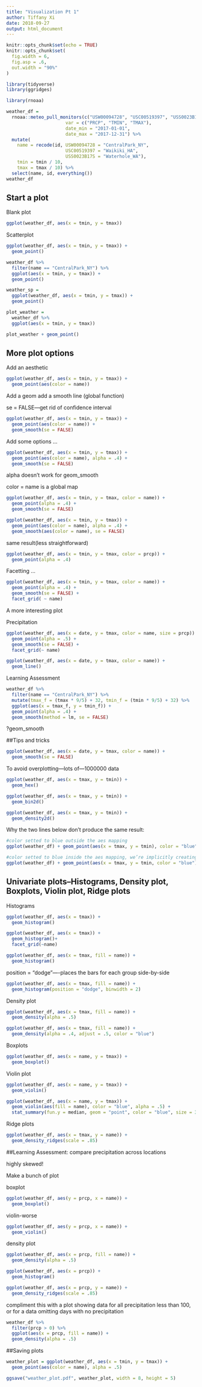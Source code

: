 ```yaml
---
title: "Visualization Pt 1"
author: Tiffany Xi
date: 2018-09-27
output: html_document
---
```


```r
knitr::opts_chunk$set(echo = TRUE)
knitr::opts_chunk$set(
  fig.width = 6,
  fig.asp = .6,
  out.width = "90%"
)

library(tidyverse)
library(ggridges)
```

```r
library(rnoaa)

weather_df = 
  rnoaa::meteo_pull_monitors(c("USW00094728", "USC00519397", "USS0023B17S"),
                      var = c("PRCP", "TMIN", "TMAX"), 
                      date_min = "2017-01-01",
                      date_max = "2017-12-31") %>%
  mutate(
    name = recode(id, USW00094728 = "CentralPark_NY", 
                      USC00519397 = "Waikiki_HA",
                      USS0023B17S = "Waterhole_WA"),
    tmin = tmin / 10,
    tmax = tmax / 10) %>%
  select(name, id, everything())
weather_df
```

## Start a plot

Blank plot

```r
ggplot(weather_df, aes(x = tmin, y = tmax))
```

Scatterplot

```r
ggplot(weather_df, aes(x = tmin, y = tmax)) + 
  geom_point()
```


```r
weather_df %>%
  filter(name == "CentralPark_NY") %>% 
  ggplot(aes(x = tmin, y = tmax)) + 
  geom_point()
```

```r
weather_sp = 
  ggplot(weather_df, aes(x = tmin, y = tmax)) + 
  geom_point()
```

```r
plot_weather = 
  weather_df %>%
  ggplot(aes(x = tmin, y = tmax)) 

plot_weather + geom_point()
```

## More plot options

Add an aesthetic

```r
ggplot(weather_df, aes(x = tmin, y = tmax)) + 
  geom_point(aes(color = name))
```

Add a geom
add a smooth line (global function)

se = FALSE---get rid of confidence interval
```r
ggplot(weather_df, aes(x = tmin, y = tmax)) + 
  geom_point(aes(color = name)) + 
  geom_smooth(se = FALSE)
```

Add some options ...

```r
ggplot(weather_df, aes(x = tmin, y = tmax)) + 
  geom_point(aes(color = name), alpha = .4) +
  geom_smooth(se = FALSE)
```
alpha doesn't work for geom_smooth


color = name is a global map
```r
ggplot(weather_df, aes(x = tmin, y = tmax, color = name)) + 
  geom_point(alpha = .4) +
  geom_smooth(se = FALSE)
```
```r
ggplot(weather_df, aes(x = tmin, y = tmax)) + 
  geom_point(aes(color = name), alpha = .4) +
  geom_smooth(aes(color = name), se = FALSE)
```
same result(less straightforward)

```r
ggplot(weather_df, aes(x = tmin, y = tmax, color = prcp)) + 
  geom_point(alpha = .4)
```

Facetting ...

```r
ggplot(weather_df, aes(x = tmin, y = tmax, color = name)) + 
  geom_point(alpha = .4) +
  geom_smooth(se = FALSE) + 
  facet_grid( ~ name)
```


A more interesting plot

Precipitation

```r
ggplot(weather_df, aes(x = date, y = tmax, color = name, size = prcp)) + 
  geom_point(alpha = .5) +
  geom_smooth(se = FALSE) + 
  facet_grid(~ name)
```

```r
ggplot(weather_df, aes(x = date, y = tmax, color = name)) + 
  geom_line()
```

Learning Assessment

```r
weather_df %>% 
  filter(name == "CentralPark_NY") %>% 
  mutate(tmax_f = (tmax * 9/5) + 32, tmin_f = (tmin * 9/5) + 32) %>% 
  ggplot(aes(x = tmax_f, y = tmin_f)) +
  geom_point(alpha = .4) +
  geom_smooth(method = lm, se = FALSE)
```
?geom_smooth

##Tips and tricks

```r
ggplot(weather_df, aes(x = date, y = tmax, color = name)) + 
  geom_smooth(se = FALSE) 
```

To avoid overplotting---lots of---1000000 data

```r
ggplot(weather_df, aes(x = tmax, y = tmin)) + 
  geom_hex()
```

```r
ggplot(weather_df, aes(x = tmax, y = tmin)) + 
  geom_bin2d()
```

```r
ggplot(weather_df, aes(x = tmax, y = tmin)) + 
  geom_density2d()
```


Why the two lines below don’t produce the same result:

```r
#color setted to blue outside the aes mapping
ggplot(weather_df) + geom_point(aes(x = tmax, y = tmin), color = "blue")

#color setted to blue inside the aes mapping, we’re implicitly creating a color variable that has the value blue everywhere; ggplot is then assigning colors according to this variable using the default color scheme.
ggplot(weather_df) + geom_point(aes(x = tmax, y = tmin, color = "blue"))
```

## Univariate plots--Histograms, Density plot, Boxplots, Violin plot, Ridge plots

Histograms

```r
ggplot(weather_df, aes(x = tmax)) + 
  geom_histogram()
```

```r
ggplot(weather_df, aes(x = tmax)) + 
  geom_histogram()+
  facet_grid(~name)
```

```r
ggplot(weather_df, aes(x = tmax, fill = name)) + 
  geom_histogram()
```

position = "dodge"----places the bars for each group side-by-side
```r
ggplot(weather_df, aes(x = tmax, fill = name)) + 
  geom_histogram(position = "dodge", binwidth = 2)
```


Density plot

```r
ggplot(weather_df, aes(x = tmax, fill = name)) + 
  geom_density(alpha = .5)
```

```r
ggplot(weather_df, aes(x = tmax, fill = name)) + 
  geom_density(alpha = .4, adjust = .5, color = "blue")
```


Boxplots

```r
ggplot(weather_df, aes(x = name, y = tmax)) + 
  geom_boxplot()
```

Violin plot

```r
ggplot(weather_df, aes(x = name, y = tmax)) + 
  geom_violin()
```

```r
ggplot(weather_df, aes(x = name, y = tmax)) + 
  geom_violin(aes(fill = name), color = "blue", alpha = .5) + 
  stat_summary(fun.y = median, geom = "point", color = "blue", size = 3)
```

Ridge plots

```r
ggplot(weather_df, aes(x = tmax, y = name)) + 
  geom_density_ridges(scale = .85)
```

##Learning Assessment: compare precipitation across locations

highly skewed!

Make a bunch of plot

boxplot
```r
ggplot(weather_df, aes(y = prcp, x = name)) + 
  geom_boxplot() 
```

violin-worse
```r
ggplot(weather_df, aes(y = prcp, x = name)) + 
  geom_violin() 
```

density plot
```r
ggplot(weather_df, aes(x = prcp, fill = name)) + 
  geom_density(alpha = .5) 
```


```r
ggplot(weather_df, aes(x = prcp)) + 
  geom_histogram()
```

```r
ggplot(weather_df, aes(x = prcp, y = name)) + 
  geom_density_ridges(scale = .85)
```


compliment this with a plot showing data for all precipitation less than 100, or for a data omitting days with no precipitation
```r
weather_df %>% 
  filter(prcp > 0) %>% 
  ggplot(aes(x = prcp, fill = name)) + 
  geom_density(alpha = .5)

```


##Saving plots

```r
weather_plot = ggplot(weather_df, aes(x = tmin, y = tmax)) + 
  geom_point(aes(color = name), alpha = .5) 

ggsave("weather_plot.pdf", weather_plot, width = 8, height = 5)
```


